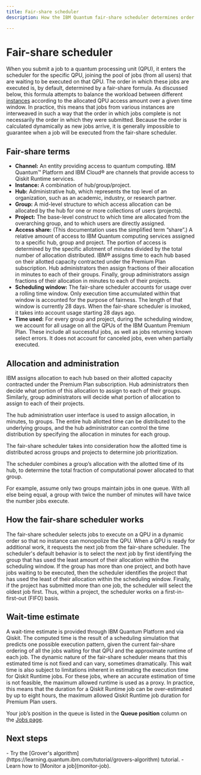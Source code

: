 ```yaml
---
title: Fair-share scheduler
description: How the IBM Quantum fair-share scheduler determines order of jobs submitted to quantum processing units

---
```


# Fair-share scheduler

When you submit a job to a quantum processing unit (QPU), it enters the scheduler for the specific QPU, joining the pool of jobs (from all users) that are waiting to be executed on that QPU. The order in which these jobs are executed is, by default, determined by a fair-share formula. As discussed below, this formula attempts to balance the workload between different [instances](instances) according to the allocated QPU access amount over a given time window. In practice, this means that jobs from various instances are interweaved in such a way that the order in which jobs complete is not necessarily the order in which they were submitted. Because the order is calculated dynamically as new jobs arrive, it is generally impossible to guarantee when a job will be executed from the fair-share scheduler.

## Fair-share terms

*   **Channel:** An entity providing access to quantum computing. IBM Quantum&trade; Platform and IBM Cloud&reg; are channels that provide access to Qiskit Runtime services.
*   **Instance:** A combination of hub/group/project.
*   **Hub:** Administrative hub, which represents the top level of an organization, such as an academic, industry, or research partner.
*   **Group:** A mid-level structure to which access allocation can be allocated by the hub for one or more collections of users (projects).
*   **Project:** The base-level construct to which time are allocated from the overarching group, and to which users are directly assigned.
*   **Access share:** (This documentation uses the simplified term “share”.) A relative amount of access to IBM Quantum computing services assigned to a specific hub, group and project. The portion of access is determined by the specific allotment of minutes divided by the total number of allocation distributed. IBM&reg; assigns time to each hub based on their allotted capacity contracted under the Premium Plan subscription. Hub administrators then assign fractions of their allocation in minutes to each of their groups. Finally, group administrators assign fractions of their allocation in minutes to each of their projects.
*   **Scheduling window:** The fair-share scheduler accounts for usage over a rolling time window. Only execution time accumulated within that window is accounted for the purpose of fairness. The length of that window is currently 28 days. When the fair-share scheduler is invoked, it takes into account usage starting 28 days ago.
*   **Time used:** For every group and project, during the scheduling window, we account for all usage on all the QPUs of the IBM Quantum Premium Plan. These include all successful jobs, as well as jobs returning known select errors. It does not account for canceled jobs, even when partially executed.

## Allocation and administration

IBM assigns allocation to each hub based on their allotted capacity contracted under the Premium Plan subscription. Hub administrators then decide what portion of this allocation to assign to each of their groups. Similarly, group administrators will decide what portion of allocation to assign to each of their projects.

The hub administration user interface is used to assign allocation, in minutes, to groups. The entire hub allotted time can be distributed to the underlying groups, and the hub administrator can control the time distribution by specifying the allocation in minutes for each group. 

The fair-share scheduler takes into consideration how the allotted time is distributed across groups and projects to determine job prioritization.

The scheduler combines a group’s allocation with the allotted time of its hub, to determine the total fraction of computational power allocated to that group.

For example, assume only two groups maintain jobs in one queue. With all else being equal, a group with twice the number of minutes will have twice the number jobs execute.

## How the fair-share scheduler works

The fair-share scheduler selects jobs to execute on a QPU in a dynamic order so that no instance can monopolize the QPU. When a QPU is ready for additional work, it requests the next job from the fair-share scheduler. The scheduler's default behavior is to select the next job by first identifying the group that has used the least amount of their allocation within the scheduling window. If the group has more than one project, and both have jobs waiting to be executed, then the scheduler identifies the project that has used the least of their allocation within the scheduling window. Finally, if the project has submitted more than one job, the scheduler will select the oldest job first. Thus, within a project, the scheduler works on a first-in-first-out (FIFO) basis.

## Wait-time estimate

A wait-time estimate is provided through IBM Quantum Platform and via Qiskit. The computed time is the result of a scheduling simulation that predicts one possible execution pattern, given the current fair-share ordering of all the jobs waiting for that QPU and the approximate runtime of each job. The dynamic nature of the fair-share scheduler means that this estimated time is not fixed and can vary, sometimes dramatically. This wait time is also subject to limitations inherent in estimating the execution time for Qiskit Runtime jobs. For these jobs, where an accurate estimation of time is not feasible, the maximum allowed runtime is used as a proxy. In practice, this means that the duration for a Qiskit Runtime job can be over-estimated by up to eight hours, the maximum allowed Qiskit Runtime job duration for Premium Plan users.

Your job’s position in the queue is listed in the **Queue position** column on the [Jobs page](https://quantum.ibm.com/jobs).

## Next steps

<Admonition type="tip" title="Recommendations">
    - Try the [Grover's algorithm](https://learning.quantum.ibm.com/tutorial/grovers-algorithm) tutorial.
    - Learn how to [Monitor a job](monitor-job).
</Admonition>